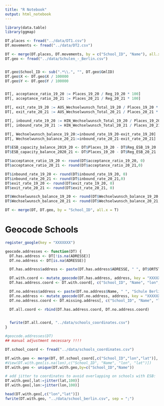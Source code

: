 ```yaml
---
title: "R Notebook"
output: html_notebook
---
```



```r
library(data.table)
library(ggmap)
```




```r
DT.places <- fread("../data/DT1.csv")
DT.movements <- fread("../data/DT2.csv")

DT <- merge(DT.places, DT.movements, by = c("School_ID", "Name"), all.x = T)
DT.geo <- fread("../data/Schulen_-_Berlin.csv")


DT.geo$School_ID <- sub(".*\\.", "", DT.geo$GmlID)
DT.geo$X <- DT.geo$X / 100000
DT.geo$Y <- DT.geo$Y / 100000


DT[, acceptance_ratio_19_20 := Places_19_20 / Reg_19_20 * 100]
DT[, acceptance_ratio_20_21 := Places_20_21 / Reg_20_21 * 100]

DT[, exit_rate_19_20 := AUS_Wechselwunsch_Total_19_20 / Places_19_20 * 100]
DT[, exit_rate_20_21 := AUS_Wechselwunsch_Total_20_21 / Places_20_21 * 100]

DT[, inbound_rate_19_20 := HIN_Wechselwunsch_Total_19_20 / Places_19_20 * 100]
DT[, inbound_rate_20_21 := HIN_Wechselwunsch_Total_20_21 / Places_20_21 * 100]

DT[, Wechselwunsch_balance_19_20:=inbound_rate_19_20-exit_rate_19_20]
DT[, Wechselwunsch_balance_20_21:=inbound_rate_20_21-exit_rate_20_21]

DT$ESB_capacity_balance_2019_20 <- DT$Places_19_20 - DT$Reg_ESB_19_20
DT$ESB_capacity_balance_2020_21 <- DT$Places_19_20 - DT$Reg_ESB_20_21

DT$acceptance_ratio_19_20 <- round(DT$acceptance_ratio_19_20, 0)
DT$acceptance_ratio_20_21 <- round(DT$acceptance_ratio_20_21,0)

DT$inbound_rate_19_20 <- round(DT$inbound_rate_19_20, 0)
DT$inbound_rate_20_21 <- round(DT$inbound_rate_20_21,0)
DT$exit_rate_19_20 <- round(DT$exit_rate_19_20, 0)
DT$exit_rate_20_21 <- round(DT$exit_rate_20_21, 0)

DT$Wechselwunsch_balance_19_20 <- round(DT$Wechselwunsch_balance_19_20, 0)
DT$Wechselwunsch_balance_20_21 <- round(DT$Wechselwunsch_balance_20_21, 0)

DT <- merge(DT, DT.geo, by = "School_ID", all.x = T)
```


# Geocode Schools
```r
register_google(key = "XXXXXXX")

geocode.addresses <- function(DT) {
  DT.has.address <- DT[!is.na(ADRESSE)]
  DT.no.address <- DT[is.na(ADRESSE)]

  DT.has.address$address <- paste(DT.has.address$ADRESSE, " ", DT$ORTSTEIL, " ", DT$F_PLZ)

  DT.with.coord <- mutate_geocode(DT.has.address, address, key = "XXXXX")
  DT.has.address.coord <- DT.with.coord[, c("School_ID", "Name", "lon", "lat")]

  DT.no.address$address <- paste(DT.no.address$Name, " ", "Schule Berlin Germany")
  DT.no.address <- mutate_geocode(DT.no.address, address, key = "XXXXXXXXXXXXX")
  DT.no.address.coord <- DT.missing.address[, c("School_ID", "Name", "lon", "lat")]

  DT.all.coord <- rbind(DT.has.address.coord, DT.no.address.coord)
 

  fwrite(DT.all.coord, "../data/schools_coordinates.csv")
}

#geocode.addresses(DT)
## manual adjustment necessary !!!!
```

```r
DT.school_coord <- fread("../data/schools_coordinates.csv")

DT.with.geo <- merge(DT, DT.school_coord[,c("School_ID","lon","lat")], by = "School_ID", all.x = T)
#View(DT.with.geo[is.na(lon),c("School_ID", "Name", "lon", "lat")])
DT.with.geo <- unique(DT.with.geo,by=c("School_ID","Name"))

# add jitter to coordinates to avoid overlapping on schools with ESB:
DT.with.geo[,lat:=jitter(lat,100)]
DT.with.geo[,lon:=jitter(lon,100)]

head(DT.with.geo[,c("lon","lat")])
fwrite(DT.with.geo, "../data/school_berlin.csv", sep = ";")
```
